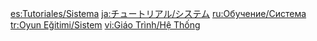 {{CustomTabs
|tab1 = Overview
|tab2 = Elements
|tab3 = Enemies
|tab4 = System
|tab5 = Adventure
|tab6 = Uncategorized
}}
{{Tutorials by Category Table|System Tutorials|header=There are '''%PAGES%''' tutorials that focus on the game's [[Game System|systems]]:}}
[[Category:Tutorials| ]]

[[es:Tutoriales/Sistema]]
[[ja:チュートリアル/システム]]
[[ru:Обучение/Система]]
[[tr:Oyun Eğitimi/Sistem]]
[[vi:Giáo Trình/Hệ Thống]]
